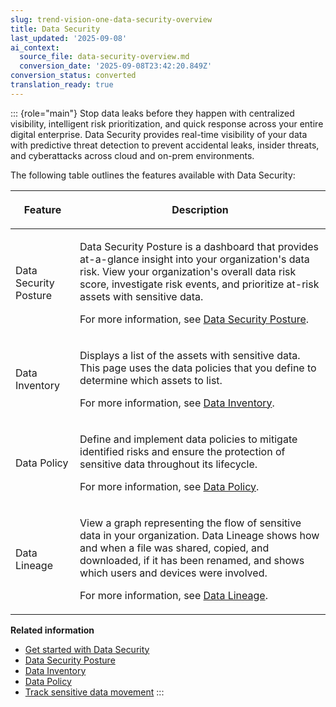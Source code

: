 ```yaml
---
slug: trend-vision-one-data-security-overview
title: Data Security
last_updated: '2025-09-08'
ai_context:
  source_file: data-security-overview.md
  conversion_date: '2025-09-08T23:42:20.849Z'
conversion_status: converted
translation_ready: true
---
```


::: {role="main"}
Stop data leaks before they happen with centralized visibility, intelligent risk prioritization, and quick response across your entire digital enterprise. Data Security provides real-time visibility of your data with predictive threat detection to prevent accidental leaks, insider threats, and cyberattacks across cloud and on-prem environments.

The following table outlines the features available with Data Security:

<table>
<thead>
<tr>
<th><p>Feature</p></th>
<th><p>Description</p></th>
</tr>
</thead>
<tbody>
<tr>
<td><p>Data Security Posture</p></td>
<td><p>Data Security Posture is a dashboard that provides at-a-glance insight into your organization's data risk. View your organization's overall data risk score, investigate risk events, and prioritize at-risk assets with sensitive data.</p>
<p>For more information, see <a href="trend-vision-one-data-posture">Data Security Posture</a>.</p></td>
</tr>
<tr>
<td><p>Data Inventory</p></td>
<td><p>Displays a list of the assets with sensitive data. This page uses the data policies that you define to determine which assets to list.</p>
<p>For more information, see <a href="trend-vision-one-data-inventory">Data Inventory</a>.</p></td>
</tr>
<tr>
<td><p>Data Policy</p></td>
<td><p>Define and implement data policies to mitigate identified risks and ensure the protection of sensitive data throughout its lifecycle.</p>
<p>For more information, see <a href="trend-vision-one-data-policy-overview">Data Policy</a>.</p></td>
</tr>
<tr>
<td><p>Data Lineage</p></td>
<td><p>View a graph representing the flow of sensitive data in your organization. Data Lineage shows how and when a file was shared, copied, and downloaded, if it has been renamed, and shows which users and devices were involved.</p>
<p>For more information, see <a href="trend-vision-one-track-sensitive-data-movement">Data Lineage</a>.</p></td>
</tr>
</tbody>
</table>

**Related information**

- [Get started with Data Security](get-started-data-security.mdx)
- [Data Security Posture](data-posture-2.md "Get instant visibility into cloud assets containing sensitive data. Data Security Posture helps you understand your organization's data risk, and to view and address cloud assets with the riskiest sensitive data.")
- [Data Inventory](data-inventory.mdx)
- [Data Policy](data-policy-overview.mdx)
- [Track sensitive data movement](track-sensitive-data-movement.mdx)
:::
